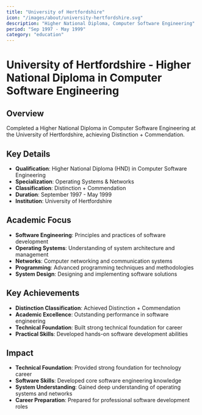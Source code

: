 ```yaml
---
title: "University of Hertfordshire"
icon: "/images/about/university-hertfordshire.svg"
description: "Higher National Diploma, Computer Software Engineering"
period: "Sep 1997 - May 1999"
category: "education"
---
```


# University of Hertfordshire - Higher National Diploma in Computer Software Engineering

## Overview

Completed a Higher National Diploma in Computer Software Engineering at the University of Hertfordshire, achieving Distinction + Commendation.

## Key Details

- **Qualification**: Higher National Diploma (HND) in Computer Software Engineering
- **Specialization**: Operating Systems & Networks
- **Classification**: Distinction + Commendation
- **Duration**: September 1997 - May 1999
- **Institution**: University of Hertfordshire

## Academic Focus

- **Software Engineering**: Principles and practices of software development
- **Operating Systems**: Understanding of system architecture and management
- **Networks**: Computer networking and communication systems
- **Programming**: Advanced programming techniques and methodologies
- **System Design**: Designing and implementing software solutions

## Key Achievements

- **Distinction Classification**: Achieved Distinction + Commendation
- **Academic Excellence**: Outstanding performance in software engineering
- **Technical Foundation**: Built strong technical foundation for career
- **Practical Skills**: Developed hands-on software development abilities

## Impact

- **Technical Foundation**: Provided strong foundation for technology career
- **Software Skills**: Developed core software engineering knowledge
- **System Understanding**: Gained deep understanding of operating systems and networks
- **Career Preparation**: Prepared for professional software development roles 
 
 